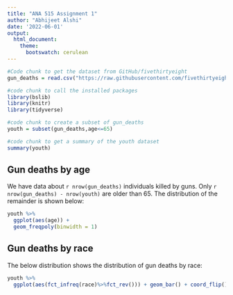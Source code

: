 ---
title: "ANA 515 Assignment 1"
author: "Abhijeet Alshi"
date: '2022-06-01'
output: 
  html_document:
    theme: 
      bootswatch: cerulean
---

```{r, include=FALSE}
#Code chunk to get the dataset from GitHub/fivethirtyeight
gun_deaths = read.csv("https://raw.githubusercontent.com/fivethirtyeight/guns-data/master/full_data.csv")
```


```{r setup, include=FALSE}
#code chunk to call the installed packages
library(bslib)
library(knitr)
library(tidyverse)
```

```{r, include=FALSE}
#code chunk to create a subset of gun_deaths
youth = subset(gun_deaths,age<=65)
```

```{r, include=FALSE}
#code chunk to get a summary of the youth dataset
summary(youth)
```

## Gun deaths by age

We have data about `r nrow(gun_deaths)` individuals killed by guns. Only `r nrow(gun_deaths) - nrow(youth)` are older than 65. The distribution of the remainder is shown below: 

```{r youth-dist, echo = FALSE}
youth %>% 
  ggplot(aes(age)) + 
  geom_freqpoly(binwidth = 1)
```

## Gun deaths by race
The below distribution shows the distribution of gun deaths by race: 

```{r race-dist, echo = FALSE}
youth %>% 
  ggplot(aes(fct_infreq(race)%>%fct_rev())) + geom_bar() + coord_flip()+labs(x="Victim race")
```

